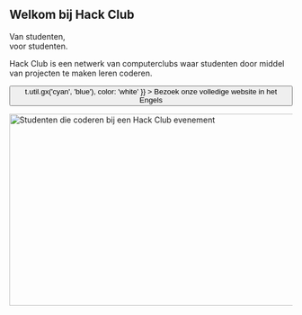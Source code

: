 
<Container variant="copy">

<Heading as="h1">
  <h2>
    Welkom bij Hack Club
  </h2>
  Van studenten, <br />
  voor studenten.
</Heading>

Hack Club is een netwerk van computerclubs waar studenten door middel van projecten te maken leren coderen.

<p>
  <Button
    as="a"
    href="https://hackclub.com/?ref=es"
    variant="ctaLg"
    sx={{
      backgroundImage: t => t.util.gx('cyan', 'blue'),
      color: 'white'
    }}
  >
    Bezoek onze volledige website in het Engels
  </Button>
</p>

<img
  alt="Studenten die coderen bij een Hack Club evenement"
  src="https://cloud-lapsqbi7m-hack-club-bot.vercel.app/0assemble.jpg"
  width="512"
  height="341"
/>

</Container>
